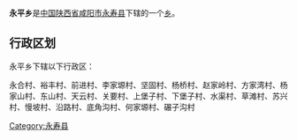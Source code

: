 {{中国乡级行政区
|行政区全称 = 永平乡
|景观照片文件名 = 
|景观照片描述 = 
|汉语拼音 =
|其他语言 = 
|其他语言名称 = 
|位置图文件名 = 
|位置图描述 = 
|自定义图片=
|上级行政区 = [[陕西省|陕西省]][[咸阳市|咸阳市]][[永寿县|永寿县]]
|行政区类别 = [[乡级行政区|乡]]
|行政区划代码 = 
|行政区划 = 
|村委会 = 
|居委会 = 
|建置时间 = 
|领导职位 = 
|领导名称 = 
|政府驻地 = 
|毗邻 = 
|地理坐标 = 
|总面积 = 
|总人口 = 
|户籍人口 = 
|户籍人口年份 = 
|常住人口 = 
|常住人口年份 = 
|人口密度 = 
|GDP = 
|邮政编码 = 
|电话区号 = 
|官方网站 = 
|网站名称 = 
}}
'''永平乡'''是[[中华人民共和国|中国]][[陕西省|陕西省]][[咸阳市|咸阳市]][[永寿县|永寿县]]下辖的一个[[乡级行政区|乡]]。

== 行政区划 ==
永平乡下辖以下行政区：

永合村、裕丰村、前进村、李家塬村、坚固村、杨桥村、赵家岭村、方家湾村、杨家山村、东山村、天云村、关要村、上堡子村、下堡子村、水渠村、草滩村、苏兴村、慢坡村、沿路村、底角沟村、何家塬村、碾子沟村

{{陕西小作品}}
{{永寿县行政区划}}

[[Category:永寿县|Category:永寿县]]